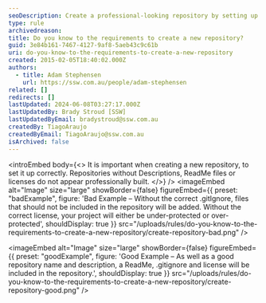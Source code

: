 ```yaml
---
seoDescription: Create a professional-looking repository by setting up a good name, description, ReadMe file, .gitignore, and license.
type: rule
archivedreason:
title: Do you know to the requirements to create a new repository?
guid: 3e84b161-7467-4127-9af8-5aeb43c9c61b
uri: do-you-know-to-the-requirements-to-create-a-new-repository
created: 2015-02-05T18:40:02.000Z
authors:
  - title: Adam Stephensen
    url: https://ssw.com.au/people/adam-stephensen
related: []
redirects: []
lastUpdated: 2024-06-08T03:27:17.000Z
lastUpdatedBy: Brady Stroud [SSW]
lastUpdatedByEmail: bradystroud@ssw.com.au
createdBy: TiagoAraujo
createdByEmail: TiagoAraujo@ssw.com.au
isArchived: false
---
```


<introEmbed
  body={<>
It is important when creating a new repository, to set it up correctly. Repositories without Descriptions, ReadMe files or licenses do not appear professionally built.
  </>}
/>
<imageEmbed
  alt="Image"
  size="large"
  showBorder={false}
  figureEmbed={{
    preset: "badExample",
    figure: 'Bad Example – Without the correct .gitIgnore, files that should not be included in the repository will be added. Without the correct license, your project will either be under-protected or over-protected',
    shouldDisplay: true
  }}
  src="/uploads/rules/do-you-know-to-the-requirements-to-create-a-new-repository/create-repository-bad.png"
/>

<imageEmbed
  alt="Image"
  size="large"
  showBorder={false}
  figureEmbed={{
    preset: "goodExample",
    figure: 'Good Example – As well as a good repository name and description, a ReadMe, .gitignore and license will be included in the repository.',
    shouldDisplay: true
  }}
  src="/uploads/rules/do-you-know-to-the-requirements-to-create-a-new-repository/create-repository-good.png"
/>
